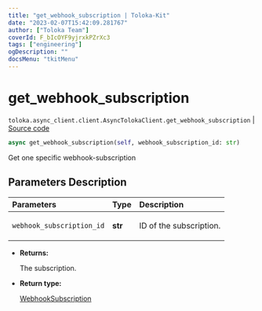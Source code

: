 ```yaml
---
title: "get_webhook_subscription | Toloka-Kit"
date: "2023-02-07T15:42:09.281767"
author: ["Toloka Team"]
coverId: F_bIcOYF9yjrxkPZrXc3
tags: ["engineering"]
ogDescription: ""
docsMenu: "tkitMenu"
---
```


# get_webhook_subscription
`toloka.async_client.client.AsyncTolokaClient.get_webhook_subscription` | [Source code](https://github.com/Toloka/toloka-kit/blob/v1.1.3/src/async_client/client.py#L0)

```python
async get_webhook_subscription(self, webhook_subscription_id: str)
```

Get one specific webhook-subscription

## Parameters Description

| Parameters | Type | Description |
| :----------| :----| :-----------|
`webhook_subscription_id`|**str**|<p>ID of the subscription.</p>

* **Returns:**

  The subscription.

* **Return type:**

  [WebhookSubscription](/docs-new/toloka-kit/reference/toloka.client.webhook_subscription.WebhookSubscription)
